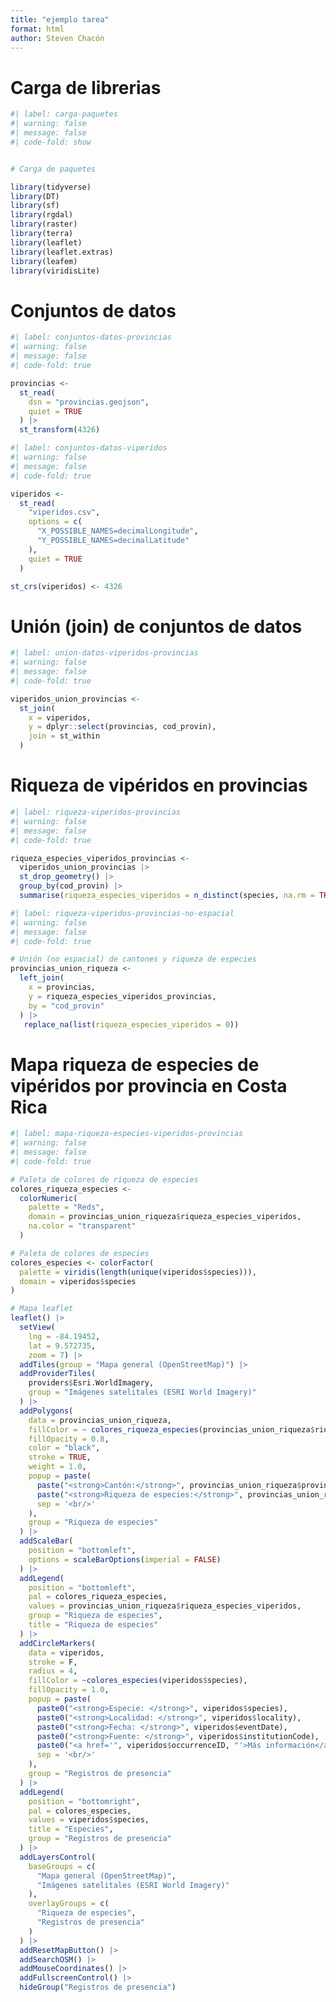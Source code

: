 ---
title: "ejemplo tarea"
format: html
author: Steven Chacón
---

# Carga de librerias
```{r}
#| label: carga-paquetes
#| warning: false
#| message: false
#| code-fold: show


# Carga de paquetes

library(tidyverse)
library(DT)
library(sf)
library(rgdal)
library(raster)
library(terra)
library(leaflet)
library(leaflet.extras)
library(leafem)
library(viridisLite)
```
# Conjuntos de datos
```{r}
#| label: conjuntos-datos-provincias
#| warning: false
#| message: false
#| code-fold: true

provincias <-
  st_read(
    dsn = "provincias.geojson",
    quiet = TRUE
  ) |>
  st_transform(4326)
```

```{r}
#| label: conjuntos-datos-viperidos
#| warning: false
#| message: false
#| code-fold: true

viperidos <-
  st_read(
    "viperidos.csv",
    options = c(
      "X_POSSIBLE_NAMES=decimalLongitude",
      "Y_POSSIBLE_NAMES=decimalLatitude"
    ),
    quiet = TRUE
  )

st_crs(viperidos) <- 4326
```

# Unión (join) de conjuntos de datos
```{r}
#| label: union-datos-viperidos-provincias
#| warning: false
#| message: false
#| code-fold: true

viperidos_union_provincias <-
  st_join(
    x = viperidos,
    y = dplyr::select(provincias, cod_provin),
    join = st_within
  )
```

# Riqueza de vipéridos en provincias
```{r}
#| label: riqueza-viperidos-provincias
#| warning: false
#| message: false
#| code-fold: true

riqueza_especies_viperidos_provincias <-
  viperidos_union_provincias |>
  st_drop_geometry() |>
  group_by(cod_provin) |>
  summarise(riqueza_especies_viperidos = n_distinct(species, na.rm = TRUE))
```

```{r}
#| label: riqueza-viperidos-provincias-no-espacial
#| warning: false
#| message: false
#| code-fold: true

# Unión (no espacial) de cantones y riqueza de especies
provincias_union_riqueza <-
  left_join(
    x = provincias,
    y = riqueza_especies_viperidos_provincias, 
    by = "cod_provin"
  ) |>
   replace_na(list(riqueza_especies_viperidos = 0))
```

# Mapa riqueza de especies de vipéridos por provincia en Costa Rica
```{r}
#| label: mapa-riqueza-especies-viperidos-provincias
#| warning: false
#| message: false
#| code-fold: true

# Paleta de colores de riqueza de especies
colores_riqueza_especies <-
  colorNumeric(
    palette = "Reds",
    domain = provincias_union_riqueza$riqueza_especies_viperidos,
    na.color = "transparent"
  )

# Paleta de colores de especies
colores_especies <- colorFactor(
  palette = viridis(length(unique(viperidos$species))), 
  domain = viperidos$species
)

# Mapa leaflet
leaflet() |>
  setView(
    lng = -84.19452,
    lat = 9.572735,
    zoom = 7) |>
  addTiles(group = "Mapa general (OpenStreetMap)") |>
  addProviderTiles(
    providers$Esri.WorldImagery, 
    group = "Imágenes satelitales (ESRI World Imagery)"
  ) |> 
  addPolygons(
    data = provincias_union_riqueza,
    fillColor = ~ colores_riqueza_especies(provincias_union_riqueza$riqueza_especies_viperidos),
    fillOpacity = 0.8,
    color = "black",
    stroke = TRUE,
    weight = 1.0,
    popup = paste(
      paste("<strong>Cantón:</strong>", provincias_union_riqueza$provincia),
      paste("<strong>Riqueza de especies:</strong>", provincias_union_riqueza$riqueza_especies_viperidos),
      sep = '<br/>'
    ),
    group = "Riqueza de especies"
  ) |>
  addScaleBar(
    position = "bottomleft", 
    options = scaleBarOptions(imperial = FALSE)
  ) |>    
  addLegend(
    position = "bottomleft",
    pal = colores_riqueza_especies,
    values = provincias_union_riqueza$riqueza_especies_viperidos,
    group = "Riqueza de especies",
    title = "Riqueza de especies"
  ) |>
  addCircleMarkers(
    data = viperidos,
    stroke = F,
    radius = 4,
    fillColor = ~colores_especies(viperidos$species),
    fillOpacity = 1.0,
    popup = paste(
      paste0("<strong>Especie: </strong>", viperidos$species),
      paste0("<strong>Localidad: </strong>", viperidos$locality),
      paste0("<strong>Fecha: </strong>", viperidos$eventDate),
      paste0("<strong>Fuente: </strong>", viperidos$institutionCode),
      paste0("<a href='", viperidos$occurrenceID, "'>Más información</a>"),
      sep = '<br/>'
    ),    
    group = "Registros de presencia"
  ) |>  
  addLegend(
    position = "bottomright",    
    pal = colores_especies,
    values = viperidos$species,
    title = "Especies",
    group = "Registros de presencia"    
  ) |>  
  addLayersControl(
    baseGroups = c(
      "Mapa general (OpenStreetMap)", 
      "Imágenes satelitales (ESRI World Imagery)"
    ),
    overlayGroups = c(
      "Riqueza de especies",
      "Registros de presencia"
    )
  ) |>
  addResetMapButton() |>
  addSearchOSM() |>
  addMouseCoordinates() |>
  addFullscreenControl() |>
  hideGroup("Registros de presencia") 
```